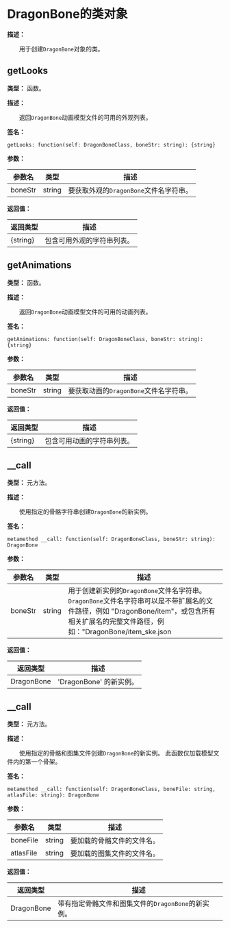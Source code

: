 
# DragonBone的类对象

**描述：**

&emsp;&emsp;用于创建`DragonBone`对象的类。

## getLooks

**类型：** 函数。

**描述：**

&emsp;&emsp;返回`DragonBone`动画模型文件的可用的外观列表。

**签名：**
```tl
getLooks: function(self: DragonBoneClass, boneStr: string): {string}
```

**参数：**

| 参数名 | 类型 | 描述 |
| --- | --- | --- |
| boneStr | string | 要获取外观的`DragonBone`文件名字符串。 |

**返回值：**

| 返回类型 | 描述 |
| --- | --- |
| \{string} | 包含可用外观的字符串列表。 |

## getAnimations

**类型：** 函数。

**描述：**

&emsp;&emsp;返回`DragonBone`动画模型文件的可用的动画列表。

**签名：**
```tl
getAnimations: function(self: DragonBoneClass, boneStr: string): {string}
```

**参数：**

| 参数名 | 类型 | 描述 |
| --- | --- | --- |
| boneStr | string | 要获取动画的`DragonBone`文件名字符串。 |

**返回值：**

| 返回类型 | 描述 |
| --- | --- |
| \{string} | 包含可用动画的字符串列表。 |

## __call

**类型：** 元方法。

**描述：**

&emsp;&emsp;使用指定的骨骼字符串创建`DragonBone`的新实例。

**签名：**
```tl
metamethod __call: function(self: DragonBoneClass, boneStr: string): DragonBone
```

**参数：**

| 参数名 | 类型 | 描述 |
| --- | --- | --- |
| boneStr | string | 用于创建新实例的`DragonBone`文件名字符串。`DragonBone`文件名字符串可以是不带扩展名的文件路径，例如 "DragonBone/item"，或包含所有相关扩展名的完整文件路径，例如："DragonBone/item_ske.json|DragonBone/item_tex.json"。并且可以在分号后添加骨架名称。例如 "DragonBone/item;mainArmature" 或 "DragonBone/item_ske.json|DragonBone/item_tex.json;mainArmature"。 |

**返回值：**

| 返回类型 | 描述 |
| --- | --- |
| DragonBone | 'DragonBone' 的新实例。 |

## __call

**类型：** 元方法。

**描述：**

&emsp;&emsp;使用指定的骨骼和图集文件创建`DragonBone`的新实例。
此函数仅加载模型文件内的第一个骨架。

**签名：**
```tl
metamethod __call: function(self: DragonBoneClass, boneFile: string, atlasFile: string): DragonBone
```

**参数：**

| 参数名 | 类型 | 描述 |
| --- | --- | --- |
| boneFile | string | 要加载的骨骼文件的文件名。 |
| atlasFile | string | 要加载的图集文件的文件名。 |

**返回值：**

| 返回类型 | 描述 |
| --- | --- |
| DragonBone | 带有指定骨骼文件和图集文件的`DragonBone`的新实例。 |